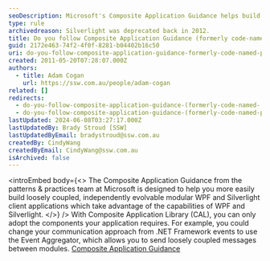 ```yaml
---
seoDescription: Microsoft's Composite Application Guidance helps build loosely coupled WPF and Silverlight applications, promoting modular development and scalability.
type: rule
archivedreason: Silverlight was deprecated back in 2012.
title: Do you follow Composite Application Guidance (formerly code-named "Prism") in your Silverlight (and WPF) Projects?
guid: 2172e463-74f2-4f0f-8281-b04402b16c50
uri: do-you-follow-composite-application-guidance-formerly-code-named-prism-in-your-silverlight-and-wpf-projects
created: 2011-05-20T07:28:07.000Z
authors:
  - title: Adam Cogan
    url: https://ssw.com.au/people/adam-cogan
related: []
redirects:
  - do-you-follow-composite-application-guidance-(formerly-code-named-＂prism＂)-in-your-silverlight-(and-wpf)-projects
  - do-you-follow-composite-application-guidance-(formerly-code-named-prism)-in-your-silverlight-(and-wpf)-projects
lastUpdated: 2024-06-08T03:27:17.000Z
lastUpdatedBy: Brady Stroud [SSW]
lastUpdatedByEmail: bradystroud@ssw.com.au
createdBy: CindyWang
createdByEmail: CindyWang@ssw.com.au
isArchived: false
---
```


<introEmbed
  body={<>
The Composite Application Guidance from the patterns & practices team at Microsoft is designed to help you more easily build loosely coupled, independently evolvable modular WPF and Silverlight client applications which take advantage of the capabilities of WPF and Silverlight.
  </>}
/>
With Composite Application Library (CAL), you can only adopt the components your application requires. For example, you could change your communication approach from .NET Framework events to use the Event Aggregator, which allows you to send loosely coupled messages between modules.
[Composite Application Guidance]([https://learn.microsoft.com/en-us/previous-versions/msp-n-p/ff648465(v=pandp.10?WT.mc_id=WDIT-MVP-33518)?redirectedfrom=MSDN](https://learn.microsoft.com/en-us/previous-versions/msp-n-p/ff648465(v=pandp.10?WT.mc_id=WDIT-MVP-33518)?redirectedfrom=MSDN))
